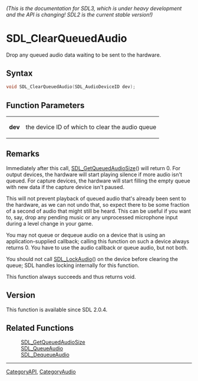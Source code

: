 ====== (This is the documentation for SDL3, which is under heavy development and the API is changing! SDL2 is the current stable version!) ======
= SDL_ClearQueuedAudio =

Drop any queued audio data waiting to be sent to the hardware.

== Syntax ==

<syntaxhighlight lang='c'>
void SDL_ClearQueuedAudio(SDL_AudioDeviceID dev);
</syntaxhighlight>

== Function Parameters ==

{|
|'''dev'''
|the device ID of which to clear the audio queue
|}

== Remarks ==

Immediately after this call, [[SDL_GetQueuedAudioSize]]() will return 0.
For output devices, the hardware will start playing silence if more audio
isn't queued. For capture devices, the hardware will start filling the
empty queue with new data if the capture device isn't paused.

This will not prevent playback of queued audio that's already been sent to
the hardware, as we can not undo that, so expect there to be some fraction
of a second of audio that might still be heard. This can be useful if you
want to, say, drop any pending music or any unprocessed microphone input
during a level change in your game.

You may not queue or dequeue audio on a device that is using an
application-supplied callback; calling this function on such a device
always returns 0. You have to use the audio callback or queue audio, but
not both.

You should not call [[SDL_LockAudio]]() on the device before clearing the
queue; SDL handles locking internally for this function.

This function always succeeds and thus returns void.

== Version ==

This function is available since SDL 2.0.4.

== Related Functions ==

:[[SDL_GetQueuedAudioSize]]
:[[SDL_QueueAudio]]
:[[SDL_DequeueAudio]]

----
[[CategoryAPI]], [[CategoryAudio]]


